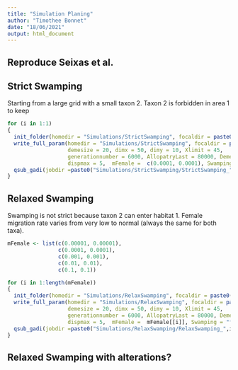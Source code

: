 ```yaml
---
title: "Simulation Planing"
author: "Timothee Bonnet"
date: "18/06/2021"
output: html_document
---
```



## Reproduce Seixas et al.



## Strict Swamping

Starting from a large grid with a small taxon 2. Taxon 2 is forbidden in area 1 to keep 

```r

for (i in 1:1)
{
  init_folder(homedir = "Simulations/StrictSwamping", focaldir = paste0("StrictSwamping_", i))
  write_full_param(homedir = "Simulations/StrictSwamping", focaldir = paste0("StrictSwamping_", i),
                   demesize = 20, dimx = 50, dimy = 10, Xlimit = 45,
                   generationnumber = 6000, AllopatryLast = 80000, DemeSamplingRatio = 0.1, IndMeanSample = 10,
                   dispmax = 5,  mFemale =  c(0.0001, 0.0001), Swamping = "true", RunNumber = 100, LowHybridBound=50)
  qsub_gadi(jobdir =paste0("Simulations/StrictSwamping/StrictSwamping_",i), gsubfile = paste0("gadi_StrictSwamping_",i))
}

```


## Relaxed Swamping

Swamping is not strict because taxon 2 can enter habitat 1. Female migration rate varies from very low to normal (always the same for both taxa).


```r
mFemale <- list(c(0.00001, 0.00001),
                c(0.0001, 0.0001),
                c(0.001, 0.001),
                c(0.01, 0.01),
                c(0.1, 0.1))

for (i in 1:length(mFemale))
{
  init_folder(homedir = "Simulations/RelaxSwamping", focaldir = paste0("RelaxSwamping_", i))
  write_full_param(homedir = "Simulations/RelaxSwamping", focaldir = paste0("RelaxSwamping_", i),
                   demesize = 20, dimx = 50, dimy = 10, Xlimit = 45,
                   generationnumber = 6000, AllopatryLast = 80000, DemeSamplingRatio = 0.1, IndMeanSample = 10,
                   dispmax = 5,  mFemale =  mFemale[[i]], Swamping = "false", RunNumber = 100, LowHybridBound=50)
  qsub_gadi(jobdir =paste0("Simulations/RelaxSwamping/RelaxSwamping_",i), gsubfile = paste0("gadi_RelaxSwamping_",i))
}

```

## Relaxed Swamping with alterations?

